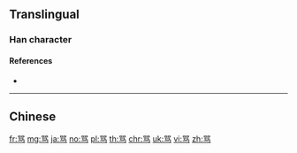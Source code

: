 {{character info/new}}
{{also|罵|駡}}
==Translingual==

===Han character===
{{Han char|rn=187|rad=马|as=06|sn=9|four=|canj=RRNVM|ids=⿱吅马}}

====References====
* {{Han ref|kx=1447.241|hdz=74553.080|uh=9A82|ud=39554}}

----

==Chinese==
{{zh-see|罵}}

[[fr:骂]]
[[mg:骂]]
[[ja:骂]]
[[no:骂]]
[[pl:骂]]
[[th:骂]]
[[chr:骂]]
[[uk:骂]]
[[vi:骂]]
[[zh:骂]]